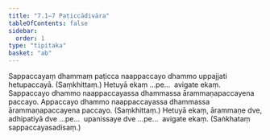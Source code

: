 ```yaml
---
title: "7.1–7 Paṭiccādivāra"
tableOfContents: false
sidebar:
  order: 1
type: "tipitaka"
basket: "ab"
---
```



<DynamicBreadcrumb />

<Division number="9">

<Paragraph number="30">
Sappaccayaṃ dhammaṃ paṭicca naappaccayo dhammo uppajjati hetupaccayā. (Saṃkhittaṃ.)
</Paragraph>

<Paragraph number="31">
Hetuyā ekaṃ …pe…  avigate ekaṃ.
</Paragraph>

</Division>
<Division number="10">

<Paragraph number="32">
Sappaccayo dhammo naappaccayassa dhammassa ārammaṇapaccayena paccayo.
</Paragraph>

<Paragraph number="33">
Appaccayo dhammo naappaccayassa dhammassa ārammaṇapaccayena paccayo. (Saṃkhittaṃ.)
</Paragraph>

<Paragraph number="34">
Hetuyā ekaṃ, ārammaṇe dve, adhipatiyā dve …pe…  upanissaye dve …pe…  avigate ekaṃ. (Saṅkhataṃ sappaccayasadisaṃ.)
</Paragraph>
</Division>